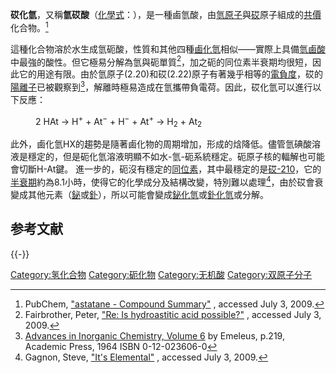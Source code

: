 {{noteTA
|T=zh-hans:砹化氢;zh-hk:砈化氫;zh-tw:砈化氫;
|1=zh-hans:砹;zh-hk:砈;zh-tw:砈;
}}
{{Chembox
| verifiedrevid = 407815530
| Name = 砹化氫
| ImageFile = Hydrogen-astatide-3D.png
| IUPACName = Astatane<ref>{{cite book|title=Nomenclature of Organic Chemistry: IUPAC Recommendations and Preferred Names 2013|editor=Henri A. Favre|editor2=Warren H. Powell|date=2014|publisher=The [[Royal_Society_of_Chemistry|Royal Society of Chemistry]]|place=Cambridge|page=131}}</ref>
|  SystematicName = hydridoastatine
|  OtherNames = 水溶液称'''氫砹酸'''
| Section1 = {{Chembox Identifiers
| CASNo = 13464-71-6
| CASNo_Ref = {{cascite|correct|CAS}}
|  ChemSpiderID_Ref = {{chemspidercite|correct|chemspider}}
| ChemSpiderID = 22432
|  KEGG_Ref = {{keggcite|correct|kegg}}
|  SMILES = [AtH]
|  StdInChI_Ref = {{stdinchicite|correct|chemspider}}
| StdInChI = 1S/AtH/h1H
|  StdInChIKey_Ref = {{stdinchicite|correct|chemspider}}
| StdInChIKey = PGLQOBBPBPTBQS-UHFFFAOYSA-N
|  InChI = 1/AtH/h1H
|  InChIKey = PGLQOBBPBPTBQS-UHFFFAOYAG
}}
| Section2 = {{Chembox Properties
|  H = 1 | At = 1
|BoilingPtC=-3
|Boiling_notes=预测<ref name=":)">[https://openlibrary.org/books/OL5444627M/Analytical_chemistry_of_technetium_promethium_astatine_and_francium ''Analytical Chemistry of Technetium, Promethium, Astatine and Francium''] by Avgusta Konstantinovna. Lavrukhina, Aleksandr Aleksandrovich Pozdnyakov {{ISBN|0250399237}}</ref>
| Solubility = 可溶
}}
| Section7 = {{Chembox Hazards}}
| Section8 = {{Chembox Related
|  Function = 
|  OtherAnions = [[氟化氢|氟化氢]]、[[氯化氢|氯化氢]]<br/>[[溴化氢|溴化氢]]、[[碘化氢|碘化氢]] 
|  OtherCations = 
|  OtherCpds =
|  OtherFunctn =  }}
}}
'''砹化氫'''，又稱'''氫砹酸'''（[[化學式|化學式]]：{{化學式|氫|砈}}），是一種鹵氫酸，由[[氫原子|氫原子]]與[[砹|砹]]原子組成的[[共價鍵|共價]]化合物。<ref>PubChem, [http://pubchem.ncbi.nlm.nih.gov/summary/summary.cgi?cid=23996 "astatane - Compound Summary"] {{Wayback|url=http://pubchem.ncbi.nlm.nih.gov/summary/summary.cgi?cid=23996 |date=20120118103804 }}, accessed July 3, 2009.</ref>

這種化合物溶於水生成氫砈酸，性質和其他四種[[鹵化氫|鹵化氫]]相似——實際上具備[[氫鹵酸|氫鹵酸]]中最強的酸性。但它極易分解為氫與砈單質<ref>Fairbrother, Peter, [http://sci.tech-archive.net/Archive/sci.chem/2008-09/msg00105.html "Re: Is hydroastitic acid possible?"] {{Wayback|url=http://sci.tech-archive.net/Archive/sci.chem/2008-09/msg00105.html |date=20110202174012 }}, accessed July 3, 2009.</ref>，加之砈的同位素半衰期均很短，因此它的用途有限。由於氫原子(2.20)和砹(2.22)原子有著幾乎相等的[[電負度|電負度]]，砹的[[陽離子|陽離子]]已被觀察到<ref>[http://books.google.com/books?id=UPBKxgY20lEC&pg=PA219 Advances in Inorganic Chemistry, Volume 6] {{Wayback|url=http://books.google.com/books?id=UPBKxgY20lEC&pg=PA219 |date=20150406034922 }} by Emeleus, p.219, Academic Press, 1964 ISBN 0-12-023606-0</ref>，解離時極易造成在氫攜帶負電荷。因此，砹化氫可以進行以下反應：
:2 HAt → H<sup>+</sup> + At<sup>−</sup> + H<sup>−</sup> + At<sup>+</sup> → H<sub>2</sub> + At<sub>2</sub>
此外，鹵化氫HX的趨勢是隨著鹵化物的周期增加，形成的焓降低。儘管氫碘酸溶液是穩定的，但是砈化氫溶液明顯不如水-氫-砈系統穩定。砈原子核的輻解也可能會切斷H-At鍵。
進一步的，砈沒有穩定的[[同位素|同位素]]，其中最穩定的是[[砈的同位素|砹-210]]，它的[[半衰期|半衰期]]約為8.1小時，使得它的化學成分及結構改變，特別難以處理<ref>Gagnon, Steve, [http://education.jlab.org/itselemental/ele085.html "It's Elemental"] {{Wayback|url=http://education.jlab.org/itselemental/ele085.html |date=20110403093222 }}, accessed July 3, 2009.</ref>，由於砹會衰變成其他元素（[[鉍|鉍]]或[[釙|釙]]），所以可能會變成[[鉍化氫|鉍化氫]]或[[釙化氫|釙化氫]]或分解。

== 参考文献 ==
{{Reflist}}

{{-}}
{{氢化合物}}
{{砹化合物}}

[[Category:氢化合物|Category:氢化合物]]
[[Category:砈化物|Category:砈化物]]
[[Category:无机酸|Category:无机酸]]
[[Category:双原子分子|Category:双原子分子]]